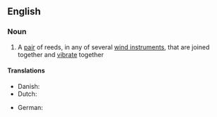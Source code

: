 ==English==

===Noun===
{{wikipedia}}
{{en-noun|sg=[[double]] [[reed]]}}

#{{music}} A [[pair]] of reeds, in any of several [[wind instrument]]s, that are joined together and [[vibrate]] together

====Translations====
{{trans-top}}
*Danish: {{t-|da|dobbelt rørblad}}
*Dutch: {{t-|nl|Dubbelriet}}
{{trans-mid}}
*German: {{t-|de|Doppelrohrblatt}}
{{trans-bottom}}